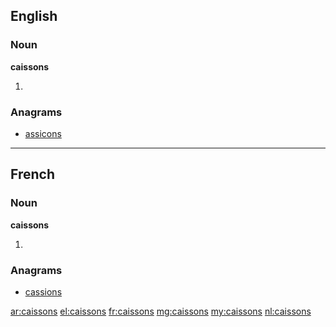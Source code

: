==English==

===Noun===
'''caissons'''

# {{plural of|caisson}}

===Anagrams===
* [[assicons#English|assicons]]

----

==French==

===Noun===
'''caissons''' {{m-p}}

# {{plural of|caisson|lang=fr}}

===Anagrams===
* [[cassions#French|cassions]]

[[ar:caissons]]
[[el:caissons]]
[[fr:caissons]]
[[mg:caissons]]
[[my:caissons]]
[[nl:caissons]]